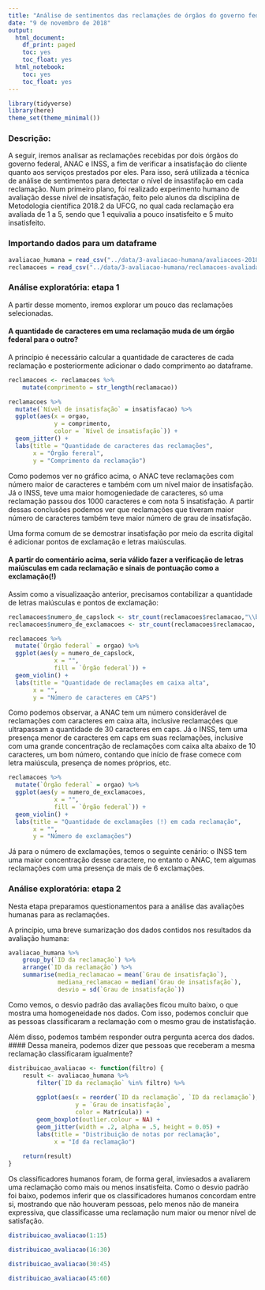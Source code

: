 ```yaml
---
title: "Análise de sentimentos das reclamações de órgãos do governo federal"
date: "9 de novembro de 2018"
output:
  html_document:
    df_print: paged
    toc: yes
    toc_float: yes
  html_notebook:
    toc: yes
    toc_float: yes
---
```



```r
library(tidyverse)
library(here)
theme_set(theme_minimal())

```

### Descrição:

A seguir, iremos analisar as reclamações recebidas por dois órgãos do governo federal, ANAC e INSS, a fim de verificar a insatisfação do cliente quanto aos serviços prestados por eles. Para isso, será utilizada a técnica de análise de sentimentos para detectar o nível de insastifação em cada reclamação. Num primeiro plano, foi realizado experimento humano de avaliação desse nível de insatisfação, feito pelo alunos da disciplina de Metodologia científica 2018.2 da UFCG, no qual cada reclamação era avaliada de 1 a 5, sendo que 1 equivalia a pouco insatisfeito e 5 muito insatisfeito.


### Importando dados para um dataframe
```r
avaliacao_humana = read_csv("../data/3-avaliacao-humana/avaliacoes-20181030.csv")
reclamacoes = read_csv("../data/3-avaliacao-humana/reclamacoes-avaliadas-20180703.csv")

```

### Análise exploratória: etapa 1

A partir desse momento, iremos explorar um pouco das reclamações selecionadas.

#### A quantidade de caracteres em uma reclamação muda de um órgão federal para o outro?

A princípio é necessário calcular a quantidade de caracteres de cada reclamação e posteriormente adicionar o dado comprimento ao dataframe.

```r
reclamacoes <- reclamacoes %>% 
    mutate(comprimento = str_length(reclamacao))

```


```r
reclamacoes %>% 
  mutate(`Nível de insatisfação` = insatisfacao) %>% 
  ggplot(aes(x = orgao,
             y = comprimento,
             color = `Nível de insatisfação`)) +
  geom_jitter() +
  labs(title = "Quantidade de caracteres das reclamações",
       x = "Órgão fereral",
       y = "Comprimento da reclamação")
```
Como podemos ver no gráfico acima, o ANAC teve reclamações com número maior de caracteres e também com um nível maior de insatisfação. Já o INSS, teve uma maior homogeniedade de caracteres, só uma reclamação passou dos 1000 caracteres e com nota 5 insatisfação. A partir dessas conclusões podemos ver que reclamações que tiveram maior número de caracteres também teve  maior número de grau de insatisfação.

Uma forma comum de se demostrar insatisfação por meio da escrita digital é adicionar pontos de exclamação e letras maiúsculas. 

####  A partir do comentário acima, seria válido fazer a verificação de letras maiúsculas em cada reclamação e sinais de pontuação como a exclamação(!)

Assim como a visualizaação anterior, precisamos contabilizar a quantidade de letras maiúsculas e pontos de exclamação:

```r
reclamacoes$numero_de_capslock <- str_count(reclamacoes$reclamacao,"\\b[A-Z]{2,}\\b")
reclamacoes$numero_de_exclamacoes <- str_count(reclamacoes$reclamacao, "!")
```

```r
reclamacoes %>% 
  mutate(`Órgão federal` = orgao) %>% 
  ggplot(aes(y = numero_de_capslock,
             x = "",
             fill = `Órgão federal`)) +
  geom_violin() +
  labs(title = "Quantidade de reclamações em caixa alta",
       x = "",
       y = "Número de caracteres em CAPS")
```

Como podemos observar, a ANAC tem um número considerável de reclamações com caracteres em caixa alta, inclusive reclamações que ultrapassam a quantidade de 30 caracteres em caps. Já o INSS, tem uma presença menor de caracteres em caps em suas reclamações, inclusive com uma grande concentração de reclamações com caixa alta abaixo de 10 caracteres, um bom número, contando que início de frase comece com letra maiúscula, presença de nomes próprios, etc.


```r
reclamacoes %>% 
  mutate(`Órgão federal` = orgao) %>% 
  ggplot(aes(y = numero_de_exclamacoes,
             x = "",
             fill = `Órgão federal`)) +
  geom_violin() +
  labs(title = "Quantidade de exclamações (!) em cada reclamação",
       x = "",
       y = "Número de exclamações")
```

Já para o número de exclamações, temos o seguinte cenário: o INSS tem uma maior concentração desse caractere, no entanto o ANAC, tem algumas reclamações com uma presença de mais de 6 exclamações.

### Análise exploratória: etapa 2

Nesta etapa preparamos questionamentos para a análise das avaliações humanas para as reclamações.

A princípio, uma breve sumarização dos dados contidos nos resultados da avaliação humana:

```r
avaliacao_humana %>% 
    group_by(`ID da reclamação`) %>% 
    arrange(`ID da reclamação`) %>% 
    summarise(media_reclamacao = mean(`Grau de insatisfação`),
              mediana_reclamacao = median(`Grau de insatisfação`),
              desvio = sd(`Grau de insatisfação`))
```

Como vemos, o desvio padrão das avaliações ficou muito baixo, o que mostra uma homogeneidade nos dados. Com isso, podemos concluir que as pessoas classificaram a reclamação com o mesmo grau de instatisfação.

Além disso, podemos também responder outra pergunta acerca dos dados.
#### Dessa maneira, podemos dizer que pessoas que receberam a mesma reclamação classificaram igualmente?

```r
distribuicao_avaliacao <- function(filtro) {
    result <- avaliacao_humana %>% 
        filter(`ID da reclamação` %in% filtro) %>% 
        
        ggplot(aes(x = reorder(`ID da reclamação`, `ID da reclamação`),
                   y = `Grau de insatisfação`,
                   color = Matrícula)) +
        geom_boxplot(outlier.colour = NA) + 
        geom_jitter(width = .2, alpha = .5, height = 0.05) + 
        labs(title = "Distribuição de notas por reclamação",
             x = "Id da reclamação")
    
    return(result)
}
```

Os classificadores humanos foram, de forma geral, inviesados a avaliarem uma reclamação como mais ou menos insatisfeita. Como o desvio padrão foi baixo, podemos inferir que os classificadores humanos concordam entre si, mostrando que não houveram pessoas, pelo menos não de maneira expressiva, que classificasse uma reclamação num maior ou menor nível de satisfação. 

```r
distribuicao_avaliacao(1:15)
```

```r
distribuicao_avaliacao(16:30)
```


```r
distribuicao_avaliacao(30:45)
```


```r
distribuicao_avaliacao(45:60)
```


